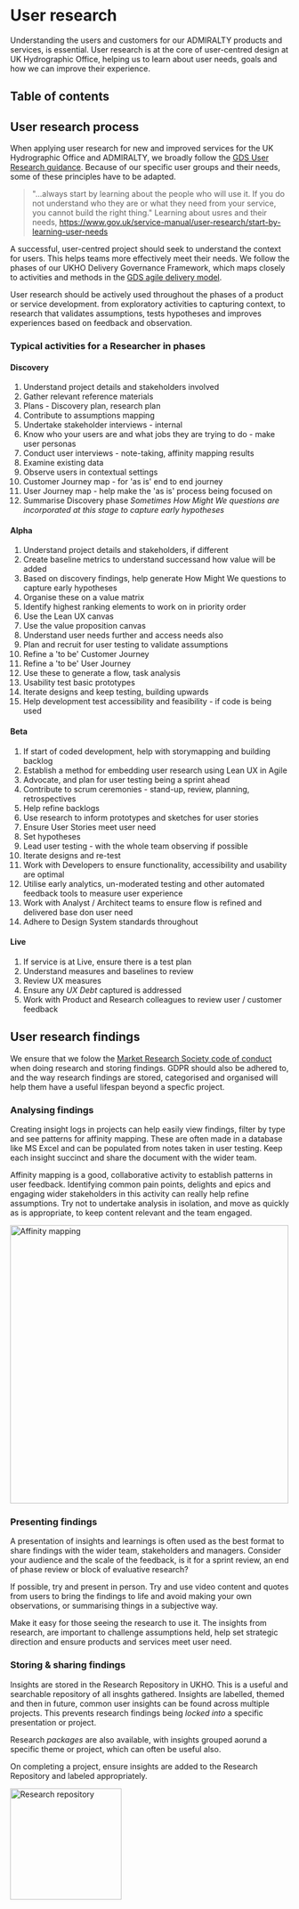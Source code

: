 # User research
Understanding the users and customers for our ADMIRALTY products and services, is essential. User research is at the core of user-centred design at UK Hydrographic Office, helping us to learn about user needs, goals and how we can improve their experience.

## Table of contents

## User research process
When applying user research for new and improved services for the UK Hydrographic Office and ADMIRALTY, we broadly follow the [GDS User Research guidance](https://www.gov.uk/service-manual/user-research). Because of our specific user groups and their needs, some of these principles have to be adapted.

> "...always start by learning about the people who will use it. If you do not understand who they are or what they need from your service, you cannot build the right thing." Learning about usres and their needs, https://www.gov.uk/service-manual/user-research/start-by-learning-user-needs

A successful, user-centred project should seek to understand the context for users. This helps teams more effectively meet their needs. We follow the phases of our UKHO Delivery Governance Framework, which maps closely to activities and methods in the [GDS agile delivery model](https://www.gov.uk/service-manual/agile-delivery).

User research should be actively used throughout the phases of a product or service development. from exploratory activities to capturing context, to research that validates assumptions, tests hypotheses and improves experiences based on feedback and observation.

### Typical activities for a Researcher in phases
#### Discovery
1. Understand project details and stakeholders involved
2. Gather relevant reference materials
3. Plans - Discovery plan, research plan
4. Contribute to assumptions mapping
5. Undertake stakeholder interviews - internal
6. Know who your users are and what jobs they are trying to do - make user personas
7. Conduct user interviews - note-taking, affinity mapping results
8. Examine existing data
9. Observe users in contextual settings
10. Customer Journey map - for 'as is' end to end journey
11. User Journey map - help make the 'as is' process being focused on
12. Summarise Discovery phase
_Sometimes How Might We questions are incorporated at this stage to capture early hypotheses_

#### Alpha
1. Understand project details and stakeholders, if different
2. Create baseline metrics to understand successand how value will be added
3. Based on discovery findings, help generate How Might We questions to capture early hypotheses
4. Organise these on a value matrix
5. Identify highest ranking elements to work on in priority order
6. Use the Lean UX canvas
7. Use the value proposition canvas
8. Understand user needs further and access needs also
9. Plan and recruit for user testing to validate assumptions
10. Refine a 'to be' Customer Journey
11. Refine a 'to be' User Journey
12. Use these to generate a flow, task analysis
13. Usability test basic prototypes
14. Iterate designs and keep testing, building upwards
15. Help development test accessibility and feasibility - if code is being used

#### Beta
1. If start of coded development, help with storymapping and building backlog
2. Establish a method for embedding user research using Lean UX in Agile
3. Advocate, and plan for user testing being a sprint ahead
4. Contribute to scrum ceremonies - stand-up, review, planning, retrospectives
5. Help refine backlogs
6. Use research to inform prototypes and sketches for user stories
7. Ensure User Stories meet user need
8. Set hypotheses
9. Lead user testing - with the whole team observing if possible
10. Iterate designs and re-test
11. Work with Developers to ensure functionality, accessibility and usability are optimal
12. Utilise early analytics, un-moderated testing and other automated feedback tools to measure user experience
13. Work with Analyst / Architect teams to ensure flow is refined and delivered base don user need
14. Adhere to Design System standards throughout

#### Live
1. If service is at Live, ensure there is a test plan
2. Understand measures and baselines to review
3. Review UX measures
4. Ensure any _UX Debt_ captured is addressed
5. Work with Product and Research colleagues to review user / customer feedback

## User research findings
We ensure that we folow the [Market Research Society code of conduct](https://www.mrs.org.uk/pdf/MRS-code-of-conduct-2023.pdf) when doing research and storing findings. GDPR should also be adhered to, and the way research findings are stored, categorised and organised will help them have a useful lifespan beyond a specfic project.

### Analysing findings
Creating insight logs in projects can help easily view findings, filter by type and see patterns for affinity mapping. These are often made in a database like MS Excel and can be populated from notes taken in user testing. Keep each insight succinct and share the document with the wider team.

Affinity mapping is a good, collaborative activity to establish patterns in user feedback. Identifying common pain points, delights and epics and engaging wider stakeholders in this activity can really help refine assumptions. Try not to undertake analysis in isolation, and move as quickly as is appropriate, to keep content relevant and the team engaged.

<img src="/principles/userresearch/Affinity Mapping.jpg" height="500" alt="Affinity mapping"/>

### Presenting findings
A presentation of insights and learnings is often used as the best format to share findings with the wider team, stakeholders and managers. Consider your audience and the scale of the feedback, is it for a sprint review, an end of phase review or block of evaluative research?

If possible, try and present in person. Try and use video content and quotes from users to bring the findings to life and avoid making your own observations, or summarising things in a subjective way.

Make it easy for those seeing the research to use it. The insights from research, are important to challenge assumptions held, help set strategic direction and ensure products and services meet user need.

### Storing & sharing findings
Insights are stored in the Research Repository in UKHO. This is a useful and searchable repository of all insghts gathered. Insights are labelled, themed and then in future, common user insights can be found across multiple projects. This prevents research findings being _locked into_ a specific presentation or project.

Research _packages_ are also available, with insights grouped aorund a specific theme or project, which can often be useful also.

On completing a project, ensure insights are added to the Research Repository and labeled appropriately.

<img src="/principles/userresearch/repository.png" height="200" alt="Research repository"/>

